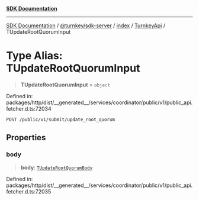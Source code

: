 [**SDK Documentation**](../../../../../../README.mdx)

***

[SDK Documentation](../../../../../../packages.mdx) / [@turnkey/sdk-server](../../../../README.mdx) / [index](../../../README.mdx) / [TurnkeyApi](../README.mdx) / TUpdateRootQuorumInput

# Type Alias: TUpdateRootQuorumInput

> **TUpdateRootQuorumInput** = `object`

Defined in: packages/http/dist/\_\_generated\_\_/services/coordinator/public/v1/public\_api.fetcher.d.ts:72034

`POST /public/v1/submit/update_root_quorum`

## Properties

### body

> **body**: [`TUpdateRootQuorumBody`](TUpdateRootQuorumBody.mdx)

Defined in: packages/http/dist/\_\_generated\_\_/services/coordinator/public/v1/public\_api.fetcher.d.ts:72035
